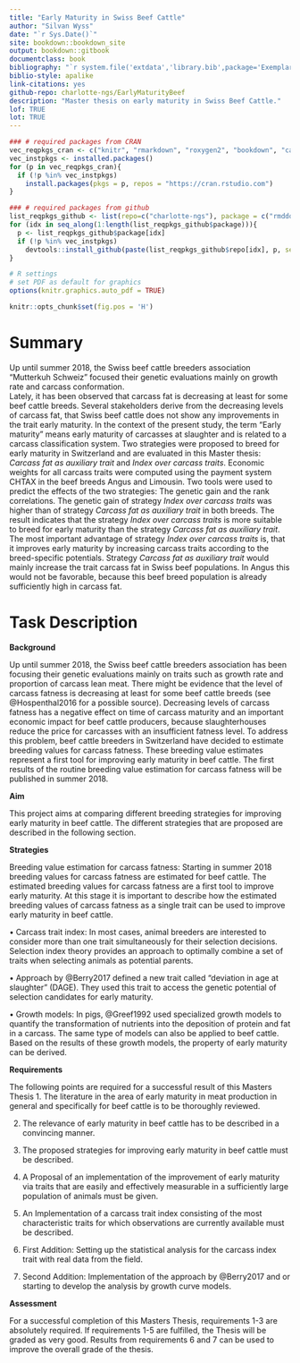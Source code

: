 ```yaml
--- 
title: "Early Maturity in Swiss Beef Cattle"
author: "Silvan Wyss"
date: "`r Sys.Date()`"
site: bookdown::bookdown_site
output: bookdown::gitbook
documentclass: book
bibliography: "`r system.file('extdata','library.bib',package='Exemplary')`"
biblio-style: apalike
link-citations: yes
github-repo: charlotte-ngs/EarlyMaturityBeef
description: "Master thesis on early maturity in Swiss Beef Cattle."
lof: TRUE
lot: TRUE
---
```


```r
### # required packages from CRAN
vec_reqpkgs_cran <- c("knitr", "rmarkdown", "roxygen2", "bookdown", "caTools", "citr", "devtools", "tidyverse", "huxtable")
vec_instpkgs <- installed.packages()
for (p in vec_reqpkgs_cran){
  if (!p %in% vec_instpkgs)
    install.packages(pkgs = p, repos = "https://cran.rstudio.com")
}

### # required packages from github
list_reqpkgs_github <- list(repo=c("charlotte-ngs"), package = c("rmddochelper"))
for (idx in seq_along(1:length(list_reqpkgs_github$package))){
  p <- list_reqpkgs_github$package[idx]
  if (!p %in% vec_instpkgs)
    devtools::install_github(paste(list_reqpkgs_github$repo[idx], p, sep = "/"))
}
```

```r
# R settings
# set PDF as default for graphics
options(knitr.graphics.auto_pdf = TRUE)
```

```r
knitr::opts_chunk$set(fig.pos = 'H')
```

# Summary {-}

Up until summer 2018, the Swiss beef cattle breeders association "Mutterkuh Schweiz" focused their genetic evaluations mainly on growth rate and carcass conformation.  
Lately, it has been observed that carcass fat is decreasing at least for some beef cattle breeds. 
Several stakeholders derive from the decreasing levels of carcass fat, that Swiss beef cattle does not show any improvements in the trait early maturity. 
In the context of the present study, the term "Early maturity" means early maturity of carcasses at slaughter and is related to a carcass classification system.
Two strategies were proposed to breed for early maturity in Switzerland and are evaluated in this Master thesis: *Carcass fat as auxiliary trait* and *Index over carcass traits*.
Economic weights for all carcass traits were computed using the payment system CHTAX in the beef breeds Angus and Limousin.
Two tools were used to predict the effects of the two strategies: The genetic gain and the rank correlations.
The genetic gain of strategy *Index over carcass traits* was higher than of strategy *Carcass fat as auxiliary trait* in both breeds.
The result indicates that the strategy *Index over carcass traits* is more suitable to breed for early maturity than the strategy *Carcass fat as auxiliary trait*.
The most important advantage of strategy *Index over carcass traits* is, that it improves early maturity by increasing carcass traits according to the breed-specific potentials.
Strategy *Carcass fat as auxiliary trait* would mainly increase the trait carcass fat in Swiss beef populations.
In Angus this would not be favorable, because this beef breed population is already sufficiently high in carcass fat.


# Task Description {-}

__Background__

Up until summer 2018, the Swiss beef cattle breeders association has been focusing their genetic evaluations
mainly on traits such as growth rate and proportion of carcass lean meat. There might be evidence that
the level of carcass fatness is decreasing at least for some beef cattle breeds (see @Hospenthal2016 for a
possible source). Decreasing levels of carcass fatness has a negative effect on time of carcass maturity and an
important economic impact for beef cattle producers, because slaughterhouses reduce the price for carcasses
with an insufficient fatness level. To address this problem, beef cattle breeders in Switzerland have decided
to estimate breeding values for carcass fatness. These breeding value estimates represent a first tool for
improving early maturity in beef cattle. The first results of the routine breeding value estimation for carcass
fatness will be published in summer 2018.

__Aim__

This project aims at comparing different breeding strategies for improving early maturity in beef cattle. The
different strategies that are proposed are described in the following section.

__Strategies__

Breeding value estimation for carcass fatness: Starting in summer 2018 breeding values for
carcass fatness are estimated for beef cattle. The estimated breeding values for carcass fatness are a first
tool to improve early maturity. At this stage it is important to describe how the estimated breeding
values of carcass fatness as a single trait can be used to improve early maturity in beef cattle.

• Carcass trait index: In most cases, animal breeders are interested to consider more than one trait
simultaneously for their selection decisions. Selection index theory provides an approach to optimally
combine a set of traits when selecting animals as potential parents.

• Approach by @Berry2017 defined a new trait called “deviation in age
at slaughter” (DAGE). They used this trait to access the genetic potential of selection candidates for
early maturity.

• Growth models: In pigs, @Greef1992 used specialized growth models to quantify the transformation
of nutrients into the deposition of protein and fat in a carcass. The same type of models can also be
applied to beef cattle. Based on the results of these growth models, the property of early maturity can
be derived.

__Requirements__

The following points are required for a successful result of this Masters Thesis
1. The literature in the area of early maturity in meat production in general and specifically for beef cattle
is to be thoroughly reviewed.

2. The relevance of early maturity in beef cattle has to be described in a convincing manner.

3. The proposed strategies for improving early maturity in beef cattle must be described.

4. A Proposal of an implementation of the improvement of early maturity via traits that are easily and
effectively measurable in a sufficiently large population of animals must be given.

5. An Implementation of a carcass trait index consisting of the most characteristic traits for which
observations are currently available must be described.

6. First Addition: Setting up the statistical analysis for the carcass index trait with real data from the
field.

7. Second Addition: Implementation of the approach by @Berry2017 and or
starting to develop the analysis by growth curve models.

__Assessment__

For a successful completion of this Masters Thesis, requirements 1-3 are absolutely required. If requirements
1-5 are fulfilled, the Thesis will be graded as very good. Results from requirements 6 and 7 can be used to
improve the overall grade of the thesis.

